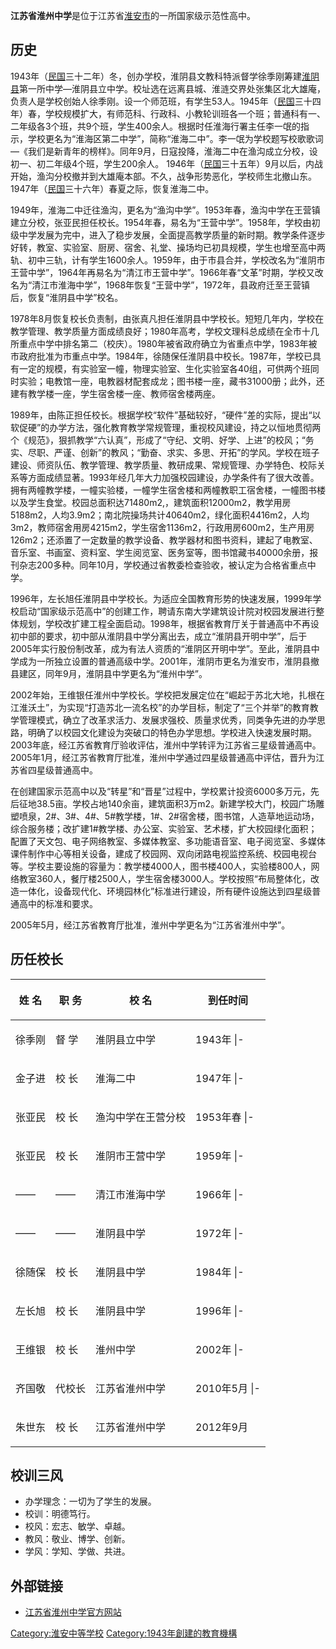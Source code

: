'''江苏省淮州中学'''是位于江苏省[[淮安市|淮安市]]的一所国家级示范性高中。

== 历史 ==
1943年（[[中華民國|民国]]三十二年）冬，创办学校，淮阴县文教科特派督学徐季刚筹建[[淮阴县|淮阴县]]第一所中学—淮阴县立中学。校址选在远离县城、淮涟交界处张集区北大雄庵，负责人是学校创始人徐季刚。设一个师范班，有学生53人。1945年（[[中華民國|民国]]三十四年）春，学校规模扩大，有师范科、行政科、小教轮训班各一个班；普通科有一、二年级各3个班，共9个班，学生400余人。根据时任淮海行署主任李一氓的指示，学校更名为“淮海区第二中学”，简称“淮海二中”。李一氓为学校题写校歌歌词—《我们是新青年的榜样》。同年9月，日寇投降，淮海二中在渔沟成立分校，设初一、初二年级4个班，学生200余人。
1946年（[[中華民國|民国]]三十五年）9月以后，内战开始，渔沟分校撤并到大雄庵本部。不久，战争形势恶化，学校师生北撤山东。1947年（[[中華民國|民国]]三十六年）春夏之际，恢复淮海二中。

1949年，淮海二中迁往渔沟，更名为“渔沟中学”。1953年春，渔沟中学在王营镇建立分校，张亚民担任校长。1954年春，易名为“王营中学”。1958年，学校由初级中学发展为完中，进入了稳步发展，全面提高教学质量的新时期。教学条件逐步好转，教室、实验室、厨房、宿舍、礼堂、操场均已初具规模，学生也增至高中两轨、初中三轨，计有学生1600余人。1959年，由于市县合并，学校改名为“淮阴市王营中学”，1964年再易名为“清江市王营中学”。1966年春“文革”时期，学校又改名为“清江市淮海中学”，1968年恢复“王营中学”，1972年，县政府迁至王营镇后，恢复“淮阴县中学”校名。

1978年8月恢复校长负责制，由张真凡担任淮阴县中学校长。短短几年内，学校在教学管理、教学质量方面成绩良好；1980年高考，学校文理科总成绩在全市十几所重点中学中排名第二（校庆）。1980年被省政府确立为省重点中学，1983年被市政府批准为市重点中学。1984年，徐随保任淮阴县中校长。1987年，学校已具有一定的规模，有实验室一幢，物理实验室、生化实验室各40组，可供两个班同时实验；电教馆一座，电教器材配套成龙；图书楼一座，藏书31000册；此外，还建有教学楼一座，学生宿舍楼一座、教师宿舍楼两座。

1989年，由陈正担任校长。根据学校“软件”基础较好，“硬件”差的实际，提出“以软促硬”的办学方法，强化教育教学常规管理，重视校风建设，持之以恒地贯彻两个《规范》，狠抓教学“六认真”，形成了“守纪、文明、好学、上进”的校风；“务实、尽职、严谨、创新”的教风；“勤奋、求实、多思、开拓”的学风。学校在班子建设、师资队伍、教学管理、教学质量、教研成果、常规管理、办学特色、校际关系等方面成绩显著。1993年经几年大力加强校园建设，办学条件有了很大改善。拥有两幢教学楼，一幢实验楼，一幢学生宿舍楼和两幢教职工宿舍楼，一幢图书楼以及学生食堂。校园总面积达71480m2,，建筑面积12000m2，教学用房5188m2，人均3.9m2；南北院操场共计40640m2，绿化面积4416m2，人均3m2，教师宿舍用房4215m2，学生宿舍1136m2，行政用房600m2，生产用房126m2；还添置了一定数量的教学设备、教学器材和图书资料，建起了电教室、音乐室、书画室、资料室、学生阅览室、医务室等，图书馆藏书40000余册，报刊杂志200多种。同年10月，学校通过省教委检查验收，被认定为合格省重点中学。

1996年，左长旭任淮阴县中学校长。为适应全国教育形势的快速发展，1999年学校启动“国家级示范高中”的创建工作，聘请东南大学建筑设计院对校园发展进行整体规划，学校改扩建工程全面启动。1998年，根据省教育厅关于普通高中不再设初中部的要求，初中部从淮阴县中学分离出去，成立“淮阴县开明中学”，后于2005年实行股份制改革，成为有法人资质的“淮阴区开明中学”。至此，淮阴县中学成为一所独立设置的普通高级中学。2001年，淮阴市更名为淮安市，淮阴县撤县建区，同年9月，淮阴县中学更名为“淮州中学”。　　

2002年始，王维银任淮州中学校长。学校把发展定位在“崛起于苏北大地，扎根在江淮沃土”，为实现“打造苏北一流名校”的办学目标，制定了“三个并举”的教育教学管理模式，确立了改革求活力、发展求强校、质量求优秀，同类争先进的办学思路，明确了以校园文化建设为突破口的特色办学思想。学校进入快速发展时期。2003年底，经江苏省教育厅验收评估，淮州中学转评为江苏省三星级普通高中。2005年1月，经江苏省教育厅批准，淮州中学通过四星级普通高中评估，晋升为江苏省四星级普通高中。

在创建国家示范高中以及“转星”和“晋星”过程中，学校累计投资6000多万元，先后征地38.5亩。学校占地140余亩，建筑面积3万m2。新建学校大门，校园广场雕塑喷泉，2#、3#、4#、5#教学楼，1#、2#宿舍楼，图书馆，人造草地运动场，综合服务楼；改扩建1#教学楼、办公室、实验室、艺术楼，扩大校园绿化面积；配置了天文包、电子网络教室、多媒体教室、多功能语音室、电子阅览室、多媒体课件制作中心等相关设备，建成了校园网、双向闭路电视监控系统、校园电视台等。学校主要设施的容量为：教学楼4000人，图书楼400人，实验楼800人，网络教室360人，餐厅楼2500人，学生宿舍楼3000人。学校按照“布局整体化，改造一体化，设备现代化、环境园林化”标准进行建设，所有硬件设施达到四星级普通高中的标准和要求。

2005年5月，经江苏省教育厅批准，淮州中学更名为“江苏省淮州中学”。

==历任校长==
{| border="0"  cellpadding="3px" style="border: 1px solid #999; background-color:#FFFFFF; "
|-align="center" bgcolor="#cccccc"
! 姓 名
! 职 务
! 校 名
! 到任时间
|-----
| 徐季刚
| 督 学
| 淮阴县立中学
| 1943年
|-{{grey row}}
| 吴佑明
| 副校长
| 淮海区第二中学
| 1945年
|-----
| 金子进 
| 校 长
| 淮海二中 
| 1947年
|-{{grey row}}
| 金子进 
| 校 长
| 渔沟中学 
| 1949年
|-----
| 张亚民
| 校 长
| 渔沟中学在王营分校
| 1953年春
|-{{grey row}}
| 张亚民
| 校 长
| 王营中学
| 1954年春
|-----
| 张亚民
| 校 长
| 淮阴市王营中学
| 1959年
|-{{grey row}}
| 张亚民
| 校 长
| 清江市王营中学
| 1964年春
|-----
| ——
| ——
| 清江市淮海中学
| 1966年
|-{{grey row}}
| ——
| ——
| 王营中学
| 1968年
|-----
| ——
| ——
|淮阴县中学
| 1972年
|-{{grey row}}
| 张真凡
| 校 长
| 淮阴县中学
| 1978年8月
|-----
| 徐随保
| 校 长
| 淮阴县中学
| 1984年
|-{{grey row}}
| 陈 正
| 校 长
| 淮阴县中学
| 1989年
|-----
| 左长旭
| 校 长
| 淮阴县中学
| 1996年
|-{{grey row}}
|左长旭
| 校 长
| 淮州中学
| 2001年9月
|-----
| 王维银
| 校 长
| 淮州中学
| 2002年
|-{{grey row}}
| 王维银
| 校 长
| 江苏省淮州中学
| 2005年1月
|-----
| 齐国敬
| 代校长
| 江苏省淮州中学
| 2010年5月
|-{{grey row}}
| 齐国敬
| 校 长
| 江苏省淮州中学
| 2010年9月
|-{{grey row}}
|-----
| 朱世东
| 校 长
| 江苏省淮州中学
| 2012年9月
|}

==校训三风==
*办学理念：一切为了学生的发展。
*校训：明德笃行。
*校风：宏志、敏学、卓越。
*教风：敬业、博学、创新。
*学风：学知、学做、共进。

==外部链接==
*[https://web.archive.org/web/20111111215703/http://www.hzzx.js.cn/ 江苏省淮州中学官方网站]
{{江苏省四星级高中}}
[[Category:淮安中等学校|Category:淮安中等学校]]
[[Category:1943年創建的教育機構|Category:1943年創建的教育機構]]